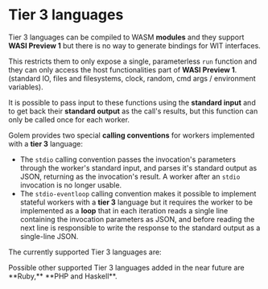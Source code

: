 
# Tier 3 languages

Tier 3 languages can be compiled to WASM **modules** and they support **WASI Preview 1** but there is no way to generate bindings for WIT interfaces.

This restricts them to only expose a single, parameterless `run` function and they can only access the host functionalities part of **WASI Preview 1**. (standard IO, files and filesystems, clock, random, cmd args / environment variables).

It is possible to pass input to these functions using the **standard input** and to get back their **standard output** as the call's results, but this function can only be called once for each worker.

Golem provides two special **calling conventions** for workers implemented with a **tier 3** language:

- The `stdio` calling convention passes the invocation's parameters through the worker's standard input, and parses it's standard output as JSON, returning as the invocation's result. A worker after an `stdio` invocation is no longer usable.
- The `stdio-eventloop` calling convention makes it possible to implement stateful workers with a **tier 3** language but it requires the worker to be implemented as a **loop** that in each iteration reads a single line containing the invocation parameters as JSON, and before reading the next line is responsible to write the response to the standard output as a single-line JSON.

The currently supported Tier 3 languages are:

<Cards>
  <Card title="Swift" href="/docs/building-templates/tier-3/swift" />
  <Card title="Zig" href="/docs/building-templates/tier-3/zig" />
  <Card title="Grain" href="/docs/building-templates/tier-3/grain" />
</Cards>

<Callout>
 Possible other supported Tier 3 languages added in the near future are **Ruby,** **PHP and Haskell**.

</Callout>

